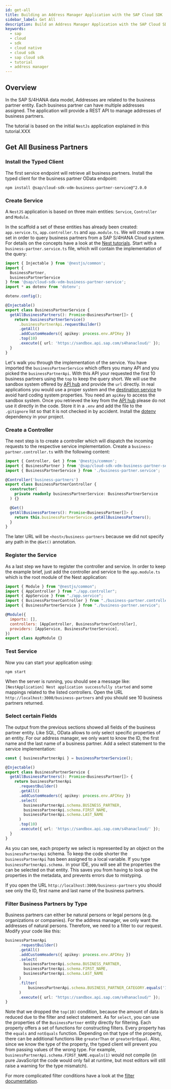 ```yaml
---
id: get-all
title: Building an Address Manager Application with the SAP Cloud SDK
sidebar_label: Get All
description: Build an Address Manager Application with the SAP Cloud SDK
keywords:
  - sap
  - cloud
  - sdk
  - cloud native
  - cloud sdk
  - sap cloud sdk
  - tutorial
  - address manager
---
```


## Overview

In the SAP S/4HANA data model, Addresses are related to the business partner entity.
Each business partner can have multiple addresses assigned.
The application will provide a REST API to manage addresses of business partners.

The tutorial is based on the initial `NestJs` application explained in this tutorial.XXX

## Get All Business Partners

### Install the Typed Client

The first service endpoint will retrieve all business partners.
Install the typed client for the business partner OData endpoint:

```shell
npm install @sap/cloud-sdk-vdm-business-partner-service@^2.0.0
```

### Create Service

A `NestJS` application is based on three main entities: `Service`, `Controller` and `Module`.

In the scaffold a set of these entities has already been created: `app.service.ts`, `app.controller.ts` and `app.module.ts`.
We will create a new set in order to query business partners from a SAP S/4HANA Cloud system.
For details on the concepts have a look at the [Nest tutorials](https://docs.nestjs.com/first-steps).
Start with a `business-partner.service.ts` file, which will contain the implementation of the query:

```ts
import { Injectable } from '@nestjs/common';
import {
  BusinessPartner,
  businessPartnerService
} from '@sap/cloud-sdk-vdm-business-partner-service';
import * as dotenv from 'dotenv';

dotenv.config();

@Injectable()
export class BusinessPartnerService {
  getAllBusinessPartners(): Promise<BusinessPartner[]> {
    return businessPartnerService()
      .businessPartnerApi.requestBuilder()
      .getAll()
      .addCustomHeaders({ apikey: process.env.APIKey })
      .top(10)
      .execute({ url: 'https://sandbox.api.sap.com/s4hanacloud/' });
  }
}
```

Let's walk you through the implementation of the service.
You have imported the `businessPartnerService` which offers you many API and you picked the `businessPartnerApi`.
With this API your requested the first 10 business partners using the `top` to keep the query short.
We will use the sandbox system offered by [API hub](https://api.sap.com/) and provide the `url` directly.
In real applications you would use a proper system and the [destination service](../../features/connectivity/destination) to avoid hard coding system properties.
You need an `apiKey` to access the sandbox system.
Once you retrieved the key from the [API hub](https://api.sap.com/) please do not use it directly in the code.
Store it in a `.env` and add the file to the `.gitignore` list so that it is not checked in by accident.
Install the [dotenv](https://www.npmjs.com/package/dotenv) dependency in your project.

### Create a Controller

The next step is to create a controller which will dispatch the incoming requests to the respective service implementation.
Create a `business-partner.controller.ts` with the following content:

```ts
import { Controller, Get } from '@nestjs/common';
import { BusinessPartner } from '@sap/cloud-sdk-vdm-business-partner-service';
import { BusinessPartnerService } from './business-partner.service';

@Controller('business-partners')
export class BusinessPartnerController {
  constructor(
    private readonly businessPartnerService: BusinessPartnerService
  ) {}

  @Get()
  getAllBusinessPartners(): Promise<BusinessPartner[]> {
    return this.businessPartnerService.getAllBusinessPartners();
  }
}
```

The later URL will be `<host>/business-partners` because we did not specify any path in the `@Get()` annotation.

### Register the Service

As a last step we have to register the controller and service.
In order to keep the example brief, just add the controller and service to the `app.module.ts` which is the root module of the Nest application:

```JavaScript / TypeScript
import { Module } from "@nestjs/common";
import { AppController } from "./app.controller";
import { AppService } from "./app.service";
import { BusinessPartnerController } from "./business-partner.controller";
import { BusinessPartnerService } from "./business-partner.service";

@Module({
  imports: [],
  controllers: [AppController, BusinessPartnerController],
  providers: [AppService, BusinessPartnerService],
})
export class AppModule {}
```

### Test Service

Now you can start your application using:

```Shell
npm start
```

When the server is running, you should see a message like: `[NestApplication] Nest application successfully started` and some mappings related to the listed controllers.
Open the URL `http://localhost:3000/business-partners` and you should see 10 business partners returned.

### Select certain Fields

The output from the previous sections showed all fields of the business partner entity.
Like SQL, OData allows to only select specific properties of an entity.
For our address manager, we only want to know the ID, the first name and the last name of a business partner.
Add a select statement to the service implementation:

```ts
const { businessPartnerApi } = businessPartnerService();

@Injectable()
export class BusinessPartnerService {
  getAllBusinessPartners(): Promise<BusinessPartner[]> {
    return businessPartnerApi
      .requestBuilder()
      .getAll()
      .addCustomHeaders({ apikey: process.env.APIKey })
      .select(
        businessPartnerApi.schema.BUSINESS_PARTNER,
        businessPartnerApi.schema.FIRST_NAME,
        businessPartnerApi.schema.LAST_NAME
      )
      .top(10)
      .execute({ url: 'https://sandbox.api.sap.com/s4hanacloud/' });
  }
}
```

As you can see, each property we select is represented by an object on the `businessPartnerApi` schema.
To keep the code shorter the `businessPartnerApi` has been assigned to a local variable.
If you type `businessPartnerApi.schema.` in your IDE, you will see all the properties the can be selected on that entity.
This saves you from having to look up the properties in the metadata, and prevents errors due to mistyping.

If you open the URL `http://localhost:3000/business-partners` you should see only the ID, first name and last name of the business partners.

### Filter Business Partners by Type

Business partners can either be natural persons or legal persons (e.g. organizations or companies).
For the address manager, we only want the addresses of natural persons.
Therefore, we need to a filter to our request.
Modify your code like this:

```ts
businessPartnerApi
      .requestBuilder()
      .getAll()
      .addCustomHeaders({ apikey: process.env.APIKey })
      .select(
        businessPartnerApi.schema.BUSINESS_PARTNER,
        businessPartnerApi.schema.FIRST_NAME,
        businessPartnerApi.schema.LAST_NAME
      )
      .filter(
          businessPartnerApi.schema.BUSINESS_PARTNER_CATEGORY.equals('1')
      )
      .execute({ url: "https://sandbox.api.sap.com/s4hanacloud/" });
}
```

Note that we dropped the `top(10)` condition, because the amount of data is reduced due to the filter and select statement.
As for `select`, you can use the properties of the `BusinessPartner` entity directly for filtering.
Each property offers a set of functions for constructing filters.
Every property has the `equals` and `notEquals` function.
Depending on that type of the property, there can be additional functions like `greaterThan` or `greaterOrEqual`.
Also, since we know the type of the property, the typed client will prevent you from passing values of the wrong type.
For example, `businessPartnerApi.schema.FIRST_NAME.equals(1)` would not compile (in pure JavaScript the code would only fail at runtime, but most editors will still raise a warning for the type mismatch).

For more complicated filter conditions have a look at the [filter documentation](../../features/odata/use-odata-v2-type-safe-client-for-javascript-typescript#filter).
